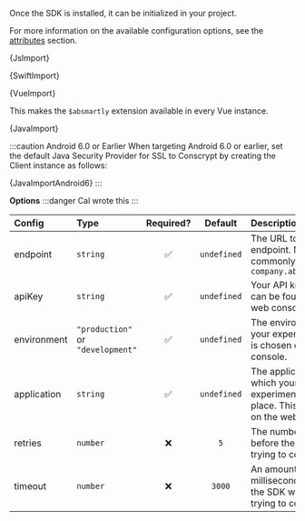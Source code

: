 




Once the SDK is installed, it can be initialized in your project.

For more information on the available configuration options, see the
[attributes](#attributes) section.

<Tabs groupId="language">

<TabItem value="js" label="Javascript">

<CodeBlock language="js">{JsImport}</CodeBlock>

</TabItem>

<TabItem value="swift" label="Swift">

<CodeBlock language="swift">{SwiftImport}</CodeBlock>

</TabItem>

<TabItem value="vue" label="Vue2">

<CodeBlock language="js">{VueImport}</CodeBlock>

This makes the `$absmartly` extension available in every Vue instance.

</TabItem>

<TabItem value="java" label="Java">

<CodeBlock language="java">{JavaImport}</CodeBlock>

:::caution Android 6.0 or Earlier
When targeting Android 6.0 or earlier, set the default Java Security Provider
for SSL to Conscrypt by creating the Client instance as follows:

<CodeBlock language="java">{JavaImportAndroid6}</CodeBlock>
:::

</TabItem>

</Tabs>

**Options**
:::danger
Cal wrote this
:::

| Config      | Type                              | Required? |   Default   | Description                                                                                   |
| :---------- | :-------------------------------- | :-------: | :---------: | :-------------------------------------------------------------------------------------------- |
| endpoint    | `string`                          |  &#9989;  | `undefined` | The URL to your API endpoint. Most commonly `"your-company.absmartly.io"`                     |
| apiKey      | `string`                          |  &#9989;  | `undefined` | Your API key which can be found on the web console.                                           |
| environment | `"production"` or `"development"` |  &#9989;  | `undefined` | The environment of your experiment. This is chosen on the web console.                        |
| application | `string`                          |  &#9989;  | `undefined` | The application on which your experiments will take place. This is chosen on the web console. |
| retries     | `number`                          | &#10060;  |     `5`     | The number of retries before the SDK stops trying to connect.                                 |
| timeout     | `number`                          | &#10060;  |   `3000`    | An amount of time, in milliseconds, before the SDK will stop trying to connect.               |

